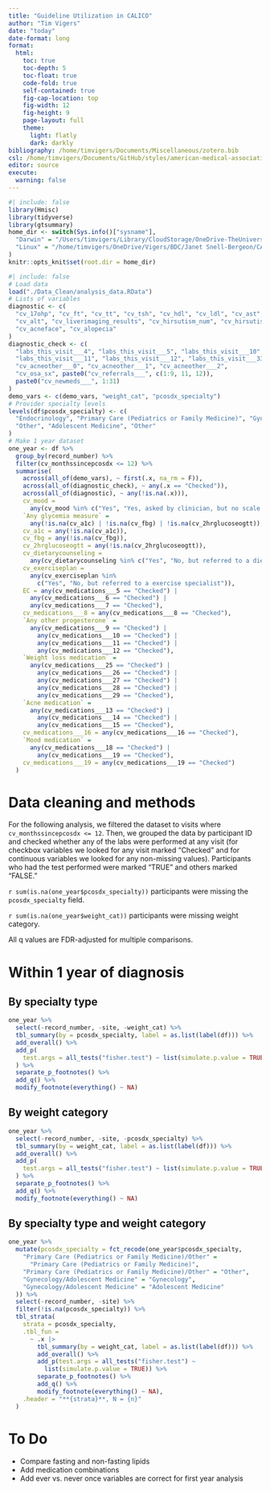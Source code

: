 ```yaml
---
title: "Guideline Utilization in CALICO"
author: "Tim Vigers"
date: "today"
date-format: long
format:
  html:
    toc: true
    toc-depth: 5
    toc-float: true
    code-fold: true
    self-contained: true
    fig-cap-location: top
    fig-width: 12
    fig-height: 9
    page-layout: full
    theme:
      light: flatly
      dark: darkly
bibliography: /home/timvigers/Documents/Miscellaneous/zotero.bib
csl: /home/timvigers/Documents/GitHub/styles/american-medical-association.csl
editor: source
execute:
  warning: false
---
```


```r
#| include: false
library(Hmisc)
library(tidyverse)
library(gtsummary)
home_dir <- switch(Sys.info()["sysname"],
  "Darwin" = "/Users/timvigers/Library/CloudStorage/OneDrive-TheUniversityofColoradoDenver/Vigers/BDC/Janet Snell-Bergeon/CALICO",
  "Linux" = "/home/timvigers/OneDrive/Vigers/BDC/Janet Snell-Bergeon/CALICO"
)
knitr::opts_knit$set(root.dir = home_dir)
```

```r
#| include: false
# Load data
load("./Data_Clean/analysis_data.RData")
# Lists of variables
diagnostic <- c(
  "cv_17ohp", "cv_ft", "cv_tt", "cv_tsh", "cv_hdl", "cv_ldl", "cv_ast",
  "cv_alt", "cv_liverimaging_results", "cv_hirsutism_num", "cv_hirsutism_cat",
  "cv_acneface", "cv_alopecia"
)
diagnostic_check <- c(
  "labs_this_visit___4", "labs_this_visit___5", "labs_this_visit___10",
  "labs_this_visit___11", "labs_this_visit___12", "labs_this_visit___33",
  "cv_acneother___0", "cv_acneother___1", "cv_acneother___2",
  "cv_osa_sx", paste0("cv_referrals___", c(1:9, 11, 12)),
  paste0("cv_newmeds___", 1:31)
)
demo_vars <- c(demo_vars, "weight_cat", "pcosdx_specialty")
# Provider specialty levels
levels(df$pcosdx_specialty) <- c(
  "Endocrinology", "Primary Care (Pediatrics or Family Medicine)", "Gynecology",
  "Other", "Adolescent Medicine", "Other"
)
# Make 1 year dataset
one_year <- df %>%
  group_by(record_number) %>%
  filter(cv_monthssincepcosdx <= 12) %>%
  summarise(
    across(all_of(demo_vars), ~ first(.x, na_rm = F)),
    across(all_of(diagnostic_check), ~ any(.x == "Checked")),
    across(all_of(diagnostic), ~ any(!is.na(.x))),
    cv_mood =
      any(cv_mood %in% c("Yes", "Yes, asked by clinician, but no scale used.")),
    `Any glycemia measure` =
      any(!is.na(cv_a1c) | !is.na(cv_fbg) | !is.na(cv_2hrglucoseogtt)),
    cv_a1c = any(!is.na(cv_a1c)),
    cv_fbg = any(!is.na(cv_fbg)),
    cv_2hrglucoseogtt = any(!is.na(cv_2hrglucoseogtt)),
    cv_dietarycounseling =
      any(cv_dietarycounseling %in% c("Yes", "No, but referred to a dietitian")),
    cv_exerciseplan =
      any(cv_exerciseplan %in%
        c("Yes", "No, but referred to a exercise specialist")),
    EC = any(cv_medications___5 == "Checked") |
      any(cv_medications___6 == "Checked") |
      any(cv_medications___7 == "Checked"),
    cv_medications___8 = any(cv_medications___8 == "Checked"),
    `Any other progesterone` =
      any(cv_medications___9 == "Checked") |
        any(cv_medications___10 == "Checked") |
        any(cv_medications___11 == "Checked") |
        any(cv_medications___12 == "Checked"),
    `Weight loss medication` =
      any(cv_medications___25 == "Checked") |
        any(cv_medications___26 == "Checked") |
        any(cv_medications___27 == "Checked") |
        any(cv_medications___28 == "Checked") |
        any(cv_medications___29 == "Checked"),
    `Acne medication` =
      any(cv_medications___13 == "Checked") |
        any(cv_medications___14 == "Checked") |
        any(cv_medications___15 == "Checked"),
    cv_medications___16 = any(cv_medications___16 == "Checked"),
    `Mood medication` =
      any(cv_medications___18 == "Checked") |
        any(cv_medications___19 == "Checked"),
    cv_medications___19 = any(cv_medications___19 == "Checked")
  )
```

# Data cleaning and methods

For the following analysis, we filtered the dataset to visits where `cv_monthssincepcosdx <= 12`. Then, we grouped the data by participant ID and checked whether any of the labs were performed at any visit (for checkbox variables we looked for any visit marked "Checked" and for continuous variables we looked for any non-missing values). Participants who had the test performed were marked "TRUE" and others marked "FALSE."

`r sum(is.na(one_year$pcosdx_specialty))` participants were missing the `pcosdx_specialty` field.

`r sum(is.na(one_year$weight_cat))` participants were missing weight category.

All q values are FDR-adjusted for multiple comparisons.

# Within 1 year of diagnosis

## By specialty type

```r
one_year %>%
  select(-record_number, -site, -weight_cat) %>%
  tbl_summary(by = pcosdx_specialty, label = as.list(label(df))) %>%
  add_overall() %>%
  add_p(
    test.args = all_tests("fisher.test") ~ list(simulate.p.value = TRUE)
  ) %>%
  separate_p_footnotes() %>%
  add_q() %>%
  modify_footnote(everything() ~ NA)
```

## By weight category

```r
one_year %>%
  select(-record_number, -site, -pcosdx_specialty) %>%
  tbl_summary(by = weight_cat, label = as.list(label(df))) %>%
  add_overall() %>%
  add_p(
    test.args = all_tests("fisher.test") ~ list(simulate.p.value = TRUE)
  ) %>%
  separate_p_footnotes() %>%
  add_q() %>%
  modify_footnote(everything() ~ NA)
```

## By specialty type and weight category

```r
one_year %>%
  mutate(pcosdx_specialty = fct_recode(one_year$pcosdx_specialty,
    "Primary Care (Pediatrics or Family Medicine)/Other" =
      "Primary Care (Pediatrics or Family Medicine)",
    "Primary Care (Pediatrics or Family Medicine)/Other" = "Other",
    "Gynecology/Adolescent Medicine" = "Gynecology",
    "Gynecology/Adolescent Medicine" = "Adolescent Medicine"
  )) %>%
  select(-record_number, -site) %>%
  filter(!is.na(pcosdx_specialty)) %>%
  tbl_strata(
    strata = pcosdx_specialty,
    .tbl_fun =
      ~ .x |>
        tbl_summary(by = weight_cat, label = as.list(label(df))) %>%
        add_overall() %>%
        add_p(test.args = all_tests("fisher.test") ~
          list(simulate.p.value = TRUE)) %>%
        separate_p_footnotes() %>%
        add_q() %>%
        modify_footnote(everything() ~ NA),
    .header = "**{strata}**, N = {n}"
  )
```

# To Do

- Compare fasting and non-fasting lipids
- Add medication combinations
- Add ever vs. never once variables are correct for first year analysis
